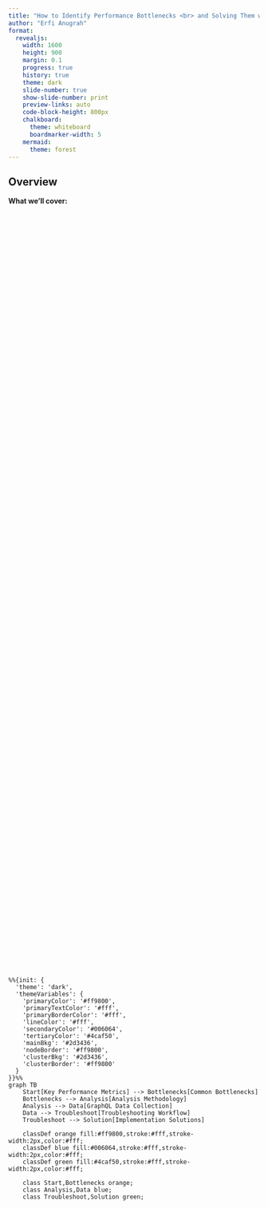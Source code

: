 ```yaml
---
title: "How to Identify Performance Bottlenecks <br> and Solving Them with the Ruleset Engine" 
author: "Erfi Anugrah" 
format:
  revealjs:
    width: 1600
    height: 900
    margin: 0.1
    progress: true
    history: true
    theme: dark
    slide-number: true
    show-slide-number: print
    preview-links: auto
    code-block-height: 800px
    chalkboard:
      theme: whiteboard
      boardmarker-width: 5
    mermaid:
      theme: forest
---
```


## Overview {.larger}

**What we'll cover:**

<style>
.mermaid-container {
  display: flex;
  justify-content: center;
  align-items: center;
  height: 90%;
}
.reveal .slide-number {
  font-size: 20px;
}
.reveal .slides {
  font-size: 30px;
}
.smaller {
  font-size: 24px;
}

#mermaid-1 {
  width: 2000px;
}
#mermaid-2 {
  width: 1800px;
}
#mermaid-3 {
  width: 1800px;
}
#mermaid-4 {
  width: 1800px;
}
#mermaid-5 {
  width: 1800px;
}
</style>

<div class="mermaid-container">
```mermaid
%%{init: {
  'theme': 'dark',
  'themeVariables': {
    'primaryColor': '#ff9800',
    'primaryTextColor': '#fff',
    'primaryBorderColor': '#fff',
    'lineColor': '#fff',
    'secondaryColor': '#006064',
    'tertiaryColor': '#4caf50',
    'mainBkg': '#2d3436',
    'nodeBorder': '#ff9800',
    'clusterBkg': '#2d3436',
    'clusterBorder': '#ff9800'
  }
}}%%
graph TB
    Start[Key Performance Metrics] --> Bottlenecks[Common Bottlenecks]
    Bottlenecks --> Analysis[Analysis Methodology]
    Analysis --> Data[GraphQL Data Collection]
    Data --> Troubleshoot[Troubleshooting Workflow]
    Troubleshoot --> Solution[Implementation Solutions]
    
    classDef orange fill:#ff9800,stroke:#fff,stroke-width:2px,color:#fff;
    classDef blue fill:#006064,stroke:#fff,stroke-width:2px,color:#fff;
    classDef green fill:#4caf50,stroke:#fff,stroke-width:2px,color:#fff;

    class Start,Bottlenecks orange;
    class Analysis,Data blue;
    class Troubleshoot,Solution green;
```
</div>

---

## Key Performance Metrics

<div class="mermaid-container">
```mermaid
%%{init: {
  'theme': 'dark',
  'themeVariables': {
    'primaryColor': '#ff9800',  /* Orange for main nodes */
    'primaryTextColor': '#fff',
    'primaryBorderColor': '#fff',
    'lineColor': '#fff',        /* Ensure lines are white */
    'secondaryColor': '#006064',  /* Blue-green for Response Times */
    'tertiaryColor': '#4caf50',   /* Green for Geographic Distribution */
    'quaternaryColor': '#8e44ad', /* Purple for Resource Utilization */
    'mainBkg': '#2d3436',
    'nodeBorder': '#fff',
    'clusterBkg': '#2d3436',
    'clusterBorder': '#fff'
  }
}}%%
graph LR
    Performance[Performance Metrics]
    Performance --> Response[Response Times]
    Performance --> Geographic[Geographic Distribution]
    Performance --> Resource[Resource Utilization]

    Response --> TTFB[Edge TTFB]
    Response --> Origin[Origin Response Time]
    Response --> Cache[Cache Performance]

    Geographic --> Latency[Regional Latency]
    Geographic --> Efficiency[Cache Efficiency]
    Geographic --> Errors[Error Distribution]

    Resource --> Load[Origin Load]
    Resource --> Bottlenecks[Application Bottlenecks]

    classDef orange fill:#ff9800,stroke:#fff,stroke-width:2px,color:#fff;
    classDef blue fill:#006064,stroke:#fff,stroke-width:2px,color:#fff;
    classDef green fill:#4caf50,stroke:#fff,stroke-width:2px,color:#fff;
    classDef purple fill:#8e44ad,stroke:#fff,stroke-width:2px,color:#fff;

    class Performance orange;
    class Response,TTFB,Origin,Cache blue;
    class Geographic,Latency,Efficiency,Errors green;
    class Resource,Load,Bottlenecks purple;
```
</div>
---

## Common Performance Bottlenecks

<div class="mermaid-container">
```mermaid
%%{init: {
  'theme': 'dark',
  'themeVariables': {
    'primaryColor': '#ff9800',  /* Orange for main categories */
    'primaryTextColor': '#fff',
    'primaryBorderColor': '#fff',
    'lineColor': '#fff',        /* Ensure lines are white */
    'secondaryColor': '#4caf50',   /* Green for Cache Issues */
    'tertiaryColor': '#006064',    /* Blue for Network Problems */
    'quaternaryColor': '#8e44ad',  /* Purple for Origin Issues */
    'mainBkg': '#2d3436',
    'nodeBorder': '#fff',
    'clusterBkg': '#2d3436',
    'clusterBorder': '#fff'
  }
}}%%
graph TB
    Performance[Performance Bottlenecks]

    %% First Level
    Performance --> Cache[Cache Issues]
    Performance --> Network[Network Problems]
    Performance --> Origin[Origin Issues]

    %% Cache Issues (Compact Layout)
    Cache --> LowCache[Low Cache Hit Ratios]
    Cache --> TTL[Ineffective/Low TTLs]
    Cache --> Rules[Missing Cache Rules]
    Cache --> Design[Poor Cache Key Design]

    %% Network Problems (Compact Layout)
    Network --> Latency[High Origin Latency]
    Network --> Routing[Poor Routing Paths]
    Network --> Connectivity[Regional Connectivity]
    Network --> Limits[Connection Limits]

    %% Origin Issues (Compact Layout)
    Origin --> Overload[Server Overload]
    Origin --> Database[Database Bottlenecks]
    Origin --> Resources[Resource Exhaustion]
    Origin --> Timeouts[Timeout Configuration]

    %% Class Definitions
    classDef orange fill:#ff9800,stroke:#fff,stroke-width:2px,color:#fff;
    classDef green fill:#4caf50,stroke:#fff,stroke-width:2px,color:#fff;
    classDef blue fill:#006064,stroke:#fff,stroke-width:2px,color:#fff;
    classDef purple fill:#8e44ad,stroke:#fff,stroke-width:2px,color:#fff;

    class Performance orange;
    class Cache,LowCache,TTL,Rules,Design green;
    class Network,Latency,Routing,Connectivity,Limits blue;
    class Origin,Overload,Database,Resources,Timeouts purple;
```
</div>


---

## Analysis Workflow

<div class="mermaid-container">
```mermaid
%%{init: {
  'theme': 'dark',
  'themeVariables': {
    'primaryColor': '#ff9800',
    'primaryTextColor': '#fff',
    'primaryBorderColor': '#fff',
    'lineColor': '#fff',
    'secondaryColor': '#006064',
    'tertiaryColor': '#4caf50',
    'mainBkg': '#2d3436',
    'nodeBorder': '#ff9800',
    'clusterBkg': '#2d3436',
    'clusterBorder': '#ff9800'
  }
}}%%
graph TB
    Start[Performance Issue] --> Identify{Identify Problem Type}
    Identify --> Cache[Cache Analysis]
    Identify --> Network[Network Analysis]
    Identify --> Origin[Origin Analysis]
    
    Cache --> CacheMetrics[Cache Metrics]
    Cache --> HitRatio[Hit Ratio]
    Cache --> CacheRules[Cache Rules]
    
    Network --> Latency[Latency Analysis]
    Network --> Routes[Route Analysis]
    Network --> Geo[Geographic Distribution]
    
    Origin --> Server[Server Metrics]
    Origin --> Database[Database Servers]
    Origin --> Application[Application Servers]
    
    CacheMetrics --> Solution{Solution}
    HitRatio --> Solution
    CacheRules --> Solution
    Latency --> Solution
    Geo --> Solution
    Routes --> Solution
    Server --> Solution
    Database --> Solution
    Application --> Solution

    classDef orange fill:#ff9800,stroke:#fff,stroke-width:2px,color:#fff;
    classDef blue fill:#006064,stroke:#fff,stroke-width:2px,color:#fff;
    classDef green fill:#4caf50,stroke:#fff,stroke-width:2px,color:#fff;

    class Start,Identify,Solution orange;
    class Cache,Network,Origin blue;
    class CacheMetrics,HitRatio,CacheRules,Latency,Routes,SSL,Server,Database,Application,Geo green;
```
</div>

---

## Initial Investigation Steps {.smaller}

### 1. Baseline Metrics
- Current cache hit ratio
- Average response times
- Quantiles for response times
- Error rate patterns
- Geographic distribution
- Resource utilization

### 2. Impact Assessment
- Affected regions
- User experience impact
- Origin load
- Bandwidth implications

### 3. Root Cause Analysis
- Timeline correlation
- Configuration review
- Log analysis
- Performance profiling

---

## GraphQL Demo {.center}

- Performance analysis walkthrough
- Common issue resolution
- Implementation guidance

## GraphQL Performance Analysis {.scrollable} 

```graphql
query ZoneMetricsBasic($zoneTag: String!, $filter: ZoneHttpRequestsAdaptiveGroupsFilter!) {
  viewer {
    zones(filter: { zoneTag: $zoneTag }) {
      httpRequestsAdaptiveGroups(
        limit: 5000
        filter: $filter
        orderBy: [datetimeMinute_DESC]
      ) {
        dimensions {
          datetimeMinute
          clientCountryName
          clientDeviceType
          clientRequestHTTPProtocol
          edgeResponseContentTypeName
          edgeResponseStatus
          cacheStatus
          coloCode
          upperTierColoName
        }
        avg {
          sampleInterval
          edgeTimeToFirstByteMs
          originResponseDurationMs
        }
        sum {
          visits
          edgeResponseBytes
        }
        count
        ratio {
          status4xx
          status5xx
        }
      }
    }
  }
}
```

<br>

```graphql
query ZoneMetricsDetailed($zoneTag: String!, $filter: ZoneHttpRequestsAdaptiveGroupsFilter!) {
  viewer {
    zones(filter: { zoneTag: $zoneTag }) {
      httpRequestsAdaptiveGroups(
        limit: 5000
        filter: $filter
        orderBy: [datetimeMinute_DESC]
      ) {
        dimensions {
          datetimeMinute
          clientAsn
          clientIP
          clientRefererHost
          clientRequestHTTPHost
          clientRequestPath
          clientRequestHTTPMethodName
        }
        quantiles {
          edgeTimeToFirstByteMsP50
          edgeTimeToFirstByteMsP95
          edgeTimeToFirstByteMsP99
          originResponseDurationMsP50
          originResponseDurationMsP95
          originResponseDurationMsP99
        }
        sum {
          edgeTimeToFirstByteMs
          originResponseDurationMs
        }
      }
    }
  }
}
```

<br>

::: aside
Be aware for Cloudflare's GraphQL API [limits](https://developers.cloudflare.com/analytics/graphql-api/limits/)
:::

---

## Take a Break ☕ {.center}


## Ruleset Engine with Terraform {.center}

- Dashboard demo into rule building
- Implementation guidance

## Cache Optimization Solutions {.scrollable}

#### 1. Static Content Caching

```hcl
resource "cloudflare_ruleset" "static_cache" {
  zone_id = var.zone_id
  name    = "Static Content Optimization"
  phase   = "http_request_cache_settings"

  rules {
    action = "set_cache_settings"
    action_parameters {
      cache = true
      edge_ttl {
        default = 31536000  # 1 year
        mode    = "override_origin"
      }
      browser_ttl {
        default = 86400    # 1 day
        mode    = "override_origin"
      }
      cache_key {
        custom_key {
          query_string {
            exclude = ["*"]  # Ignore all query params
          }
        }
      }
    }
    expression = "(http.request.uri.path matches \"\\.(jpg|jpeg|gif|png|ico|css|js|svg|woff2)$\")"
  }
}
```
<br>

#### 2. API Response Caching
```hcl
resource "cloudflare_ruleset" "api_cache" {
  zone_id = var.zone_id
  name    = "API Cache"
  phase   = "http_request_cache_settings"

  rules {
    action = "set_cache_settings"
    action_parameters {
      cache = true
      cache_key {
        custom_key {
          header {
            include = ["Authorization"]
          }
          query_string {
            include = ["version", "locale"]
          }
        }
      }
      edge_ttl {
        default = 300  # 5 minutes
        mode    = "respect_origin"
      }
      serve_stale {
        disable_stale_while_updating = false
      }
    }
    expression = "(http.host eq \"api.example.com\" and http.request.uri.path contains \"/v1/\")"
  }
}
```

---

## Network Optimization {.scrollable}

#### 1. Argo Smart Routing
```hcl
resource "cloudflare_argo" "argo" {
  zone_id        = var.cloudflare_zone_id
  smart_routing  = "on"
}
```
<br>

#### 2. Tiered Cache
```hcl
resource "cloudflare_tiered_cache" "tc" {
  zone_id        = var.cloudflare_zone_id
  cache_type     = "smart"
}

resource "cloudflare_regional_tiered_cache" "regional_tc" {
  zone_id        = var.cloudflare_zone_id
  value          = "on"
}
```

<br>

#### 3. Load Balancing
```hcl
resource "cloudflare_load_balancer" "revista" {
  default_pool_ids = [cloudflare_load_balancer_pool.revista_k3s_nl.id,  cloudflare_load_balancer_pool.revista_ipsec_k3s_nl.id]
  enabled          = true
  fallback_pool_id = cloudflare_load_balancer_pool.revista_sg.id
  name             = var.domain_name
  proxied          = true
  session_affinity = "none"
  steering_policy  = "geo"
  zone_id          = var.cloudflare_zone_id
  pop_pools {
    pop      = "AMS"
    pool_ids = [cloudflare_load_balancer_pool.revista_k3s_nl.id, cloudflare_load_balancer_pool.revista_ipsec_k3s_nl.id]
  }
  pop_pools {
    pop      = "SIN"
    pool_ids = [cloudflare_load_balancer_pool.revista_sg.id]
  }
  adaptive_routing {
    failover_across_pools = true
  }
  location_strategy {
    mode       = "pop"
    prefer_ecs = "proximity"
  }
  random_steering {
    default_weight = 1
  }
  session_affinity_attributes {
    samesite               = "Auto"
    secure                 = "Auto"
    zero_downtime_failover = "temporary"
  }
}
```

<br>

#### 4. Regional Cache Configuration
```hcl
resource "cloudflare_ruleset" "regional_cache" {
  zone_id = var.zone_id
  name    = "Regional Cache Settings"
  phase   = "http_request_cache_settings"

  rules {
    action = "set_cache_settings"
    action_parameters {
      cache = true
      cache_key {
        custom_key {
          user {
            geo = true
            device_type = true
          }
        }
      }
      edge_ttl {
        default = 3600
        mode    = "override_origin"
      }
    }
    expression = "(ip.src.country in {\"US\" \"CA\" \"GB\"} and http.request.uri.path contains \"/content/\")"
  }
}
```

---

## Things to Look Out For

<div class="mermaid-container">
```mermaid
%%{init: {
  'theme': 'dark',
  'themeVariables': {
    'primaryColor': '#ff9800',  /* Orange for main categories */
    'primaryTextColor': '#fff',
    'primaryBorderColor': '#fff',
    'lineColor': '#fff',        /* Ensure lines are white */
    'secondaryColor': '#4caf50',   /* Green for Cache Optimization */
    'tertiaryColor': '#006064',    /* Blue for Network Optimization */
    'quaternaryColor': '#8e44ad',  /* Purple for Origin Optimization */
    'mainBkg': '#2d3436',
    'nodeBorder': '#fff',
    'clusterBkg': '#2d3436',
    'clusterBorder': '#fff'
  }
}}%%
graph TB
    Solutions[Optimization Solutions]

    %% Categories
    Solutions --> Cache[Cache Optimization]
    Solutions --> Network[Network Optimization]
    Solutions --> Origin[Origin Optimization]

    %% Cache Optimization (Compact Layout)
    Cache --> TTL[Appropriate TTLs]
    Cache --> Keys[Custom Cache Keys]
    Cache --> Tiered[Tiered Caching]

    %% Network Optimization (Compact Layout)
    Network --> Argo[Argo Smart Routing]
    Network --> Balancing[Load Balancing]
    Network --> Monitoring[Latency Monitoring]

    %% Origin Optimization (Compact Layout)
    Origin --> Errors[Error Handling]
    Origin --> Services[Service Monitoring]
    Origin --> Stale[Serve Stale Content]

    %% Class Definitions
    classDef orange fill:#ff9800,stroke:#fff,stroke-width:2px,color:#fff;
    classDef green fill:#4caf50,stroke:#fff,stroke-width:2px,color:#fff;
    classDef blue fill:#006064,stroke:#fff,stroke-width:2px,color:#fff;
    classDef purple fill:#8e44ad,stroke:#fff,stroke-width:2px,color:#fff;

    class Solutions orange;
    class Cache,TTL,Keys,Tiered green;
    class Network,Argo,Balancing,Monitoring blue;
    class Origin,Errors,Services,Stale purple;
```
</div>

## Survey {.center}

<div style="text-align: center;">
  <img src="./survey.png" style="width: 50%;" />
</div>
